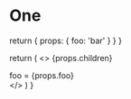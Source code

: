 # One

  return {
    props: {
      foo: 'bar'
    }
  }
}

  return (
    <>
      {props.children}
      <div>foo = {props.foo}</div>
    </>
  )
}

